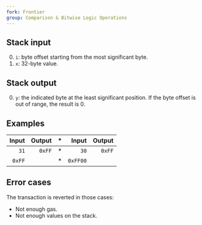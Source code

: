 ```yaml
---
fork: Frontier
group: Comparison & Bitwise Logic Operations
---
```


## Stack input

0. `i`: byte offset starting from the most significant byte.
1. `x`: 32-byte value.

## Stack output

0. `y`: the indicated byte at the least significant position. If the byte offset is out of range, the result is 0.

## Examples

| Input | Output | * | Input | Output |
|------:|-------:|-|------:|-------:|
| `31` | `0xFF` | * | `30` | `0xFF` |
| `0xFF` | | * | `0xFF00` | |

## Error cases

The transaction is reverted in those cases:
- Not enough gas.
- Not enough values on the stack.
